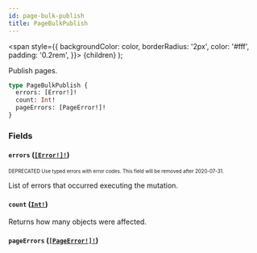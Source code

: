 ```yaml
---
id: page-bulk-publish
title: PageBulkPublish
---
```


<span
style={{
      backgroundColor: color,
      borderRadius: '2px',
      color: '#fff',
      padding: '0.2rem',
    }}>
{children}
</span>
);

Publish pages.

```graphql
type PageBulkPublish {
  errors: [Error!]!
  count: Int!
  pageErrors: [PageError!]!
}
```

### Fields

#### `errors` ([`[Error!]!`](/api-reference/objects/error.mdx))

<sub><sup><Tag color="#ffba00">DEPRECATED</Tag> Use typed errors with error codes. This field will be removed after 2020-07-31.</sup></sub>

List of errors that occurred executing the mutation.

#### `count` ([`Int!`](/api-reference/scalars/int.mdx))

Returns how many objects were affected.

#### `pageErrors` ([`[PageError!]!`](/api-reference/objects/page-error.mdx))
